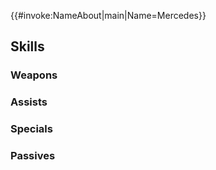 {{#invoke:NameAbout|main|Name=Mercedes}}{{HeroPage Tabs}}
{{Hero Infobox
|Name=Mercedes
|Title=Kindly Devotee
|GrowthModifier=Gen 3
|WeaponType=Colorless Staff
|Origin=Fire Emblem: Three Houses
|Gender=Female
|MoveType=Infantry
|actorJP=花守ゆみり
|actorEN=Dorothy Fahn
|artist=かかげ
|additionDate=August 6, 2019
|releaseDate=August 7, 2019
|poolDate=August 28, 2019
|randomStartTime=2019-09-07T07:00:00Z
|poolRarities=3,4
|TagID=メルセデス
|InternalID=408
|Properties=demoted_202004
|cv1=12
|cv2=300600
|description=Adopted daughter of a merchant family in the Holy Kingdom of Faerghus. Former nobility with a gentle, easygoing personality. Appears in Fire Emblem: Three Houses.
}}
{{Stats Page
|Lv1HP=17|Lv1ATK=9|Lv1SPD=6|Lv1DEF=5|Lv1RES=9
|GRHP=50|GRATK=55|GRSPD=55|GRDEF=40|GRRES=55
}}
==Skills==
===Weapons===
{{Weapons Table
|weapon1=Assault
|weapon1Default=
|weapon1Unlock=1
|weapon2=Gravity
|weapon2Default=
|weapon2Unlock=3
|weapon3=Gravity+
|weapon3Default=
|weapon3Unlock=5
}}
===Assists===
{{Assists Table
|assist1=Heal
|assist1Default=1
|assist1Unlock=1
|assist2=Reconcile
|assist2Default=3
|assist2Unlock=2
|assist3=Martyr
|assist3Default=4
|assist3Unlock=3
|assist4=Martyr+
|assist4Default=5
|assist4Unlock=5
}}
===Specials===
{{Specials Table
|special1=Miracle
|special1Default=4
|special1Unlock=3
|special2=Imbue
|special2Default=
|special2Unlock=2
}}
===Passives===
{{Passives Table
|passiveA1=AR-D Spd/Res 1
|passiveA2=AR-D Spd/Res 2
|passiveA3=AR-D Spd/Res 3
|passiveA1Unlock=3
|passiveA2Unlock=4
|passiveA3Unlock=5
|passiveC1=Odd Res Wave 1
|passiveC2=Odd Res Wave 2
|passiveC3=Odd Res Wave 3
|passiveC1Unlock=1
|passiveC2Unlock=2
|passiveC3Unlock=4
}}
{{Heroes Navbox}}
